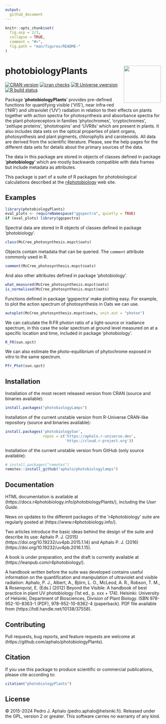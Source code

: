 ```yaml
---
output:
  github_document
---
```


```r
knitr::opts_chunk$set(
  fig.asp = 2/3,
  collapse = TRUE,
  comment = "#>",
  fig.path = "man/figures/README-"
)
```

# photobiologyPlants <img src="man/figures/logo.png" align="right" width="120" />

<!-- badges: start -->
[![CRAN version](https://www.r-pkg.org/badges/version-last-release/photobiologyPlants)](https://cran.r-project.org/package=photobiologyPlants) [![cran checks](https://badges.cranchecks.info/worst/photobiologyPlants.svg)](https://cran.r-project.org/web/checks/check_results_photobiologyPlants.html) 
[![R Universe vwersion](https://aphalo.r-universe.dev/badges/photobiologyPlants)](https://aphalo.r-universe.dev/photobiologyPlants)
[![R build status](https://github.com/aphalo/photobiologyPlants/workflows/R-CMD-check/badge.svg)](https://github.com/aphalo/photobiologyPlants/actions)
<!-- badges: end -->

Package '**photobiologyPlants**' provides pre-defined functions for quantifying
visible ('VIS'), near infra-red ('NIR') and ultraviolet ('UV') radiation in
relation to their effects on plants together with action spectra for
photosynthesis and absorbance spectra for the plant photoreceptors in families
'phytochromes', 'cryptochromes', 'zeitlupe proteins', 'phototropins' and 'UVR8s'
which are present in plants. It also includes data sets on the optical
properties of plant organs, photosynthesis and plant pigments, chlorophylls and
carotenoids. All data are derived from the scientific literature. Please, see
the help pages for the different data sets for details about the primary sources
of the data.

The data in this package are stored in objects of classes defined in package 
'**photobiology**' which are mostly backwards compatible with data frames but
include metadata as attributes.

This package is part of a suite of R packages for photobiological calculations 
described at the [r4photobiology](https://www.r4photobiology.info) web site.

## Examples

```r
library(photobiologyPlants)
eval_plots <- requireNamespace("ggspectra", quietly = TRUE)
if (eval_plots) library(ggspectra)
```

Spectral data are stored in R objects of classes defined in package 
'photobiology'.

```r
class(McCree_photosynthesis.mspct$oats)
```

Objects contain metadata that can be queried. The `comment` attribute
commonly used in R.

```r
comment(McCree_photosynthesis.mspct$oats)
```

And also other attributes defined in package 'photobiology'.

```r
what_measured(McCree_photosynthesis.mspct$oats)
is_normalised(McCree_photosynthesis.mspct$oats)
```

Functions defined in package 'ggspectra' make plotting easy. For example, to
plot the action spectrum of photosynthesis in Oats we can use.

```r
autoplot(McCree_photosynthesis.mspct$oats, unit.out = "photon")
```

We can calculate the R:FR photon ratio of a light-source or iradiance spectrum,
in this case the solar spectrum at ground level measured on at a specific
location and time, included in package 'photobiology'.

```r
R_FR(sun.spct)
```

We can also estimate the photo-equilibrium of phytochrome exposed _in vitro_ to the same spectrum. 

```r
Pfr_Ptot(sun.spct)
```

## Installation

Installation of the most recent released version from CRAN (source and binaries available):

```r
install.packages("photobiologyLamps")
```

Installation of the current unstable version from R-Universe CRAN-like repository (source and binaries available):

```r
install.packages('photobiologySun', 
                 repos = c('https://aphalo.r-universe.dev', 
                           'https://cloud.r-project.org'))
```

Installation of the current unstable version from GitHub (only source available):

```r
# install.packages("remotes")
remotes::install_github("aphalo/photobiologylamps")
```

## Documentation 

HTML documentation is available at (https://docs.r4photobiology.info/photobiologyPlants/), including the _User Guide_.

News on updates to the different packages of the 'r4photobiology' suite are regularly posted at (https://www.r4photobiology.info/).

Two articles introduce the basic ideas behind the design of the suite and describe its use:
Aphalo P. J. (2015) (https://doi.org/10.19232/uv4pb.2015.1.14) and Aphalo P. J. (2016)  (https://doi.org/10.19232/uv4pb.2016.1.15).

A book is under preparation, and the draft is currently available at (https://leanpub.com/r4photobiology/).

A handbook written before the suite was developed contains useful information on the quantification and manipulation of ultraviolet and visible radiation:
Aphalo, P. J., Albert, A., Björn, L. O., McLeod, A. R., Robson, T. M., & Rosenqvist, E. (Eds.) (2012) Beyond the Visible: A handbook of best practice in plant UV photobiology (1st ed., p. xxx + 174). Helsinki: University of Helsinki, Department of Biosciences, Division of Plant Biology. ISBN 978-952-10-8363-1 (PDF), 978-952-10-8362-4 (paperback). PDF file available from (https://hdl.handle.net/10138/37558).

## Contributing

Pull requests, bug reports, and feature requests are welcome at (https://github.com/aphalo/photobiologyPlants).

## Citation

If you use this package to produce scientific or commercial publications, please cite according to:

```r
citation("photobiologyPlants")
```

## License

© 2015-2024 Pedro J. Aphalo (pedro.aphalo@helsinki.fi). Released under the GPL, version 2 or greater. This software carries no warranty of any kind.

